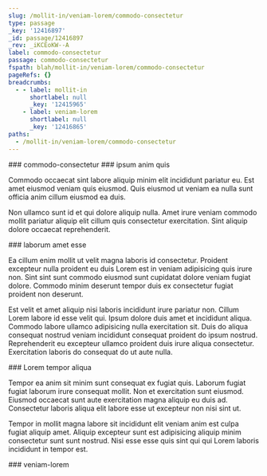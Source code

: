 ```yaml
---
slug: /mollit-in/veniam-lorem/commodo-consectetur
type: passage
_key: '12416897'
_id: passage/12416897
_rev: _iKCEoKW--A
label: commodo-consectetur
passage: commodo-consectetur
fspath: blah/mollit-in/veniam-lorem/commodo-consectetur
pageRefs: {}
breadcrumbs:
  - - label: mollit-in
      shortlabel: null
      _key: '12415965'
    - label: veniam-lorem
      shortlabel: null
      _key: '12416865'
paths:
  - /mollit-in/veniam-lorem/commodo-consectetur
---
```


<NuggetArea>
<Passage slug="/mollit-in/veniam-lorem/commodo-consectetur" type="passage" _key="12416897" _id="passage/12416897" _rev="_iKCEoKW--A" label="commodo-consectetur" passage="commodo-consectetur" fspath="blah/mollit-in/veniam-lorem/commodo-consectetur" paths="/mollit-in/veniam-lorem/commodo-consectetur">
<NuggetBody>
### commodo-consectetur

</NuggetBody>
<Breadcrumbs>
<Crumbs>
<Crumb _key="12415965" label="mollit-in" /><Crumb _key="12416865" label="veniam-lorem" />
</Crumbs>
</Breadcrumbs>
</Passage>

<NuggetsInbound>
</NuggetsInbound>
<NuggetsOutbound>
<Nugget direction="outbound" type="nugget" _key="a3608697-b4c9-49c7-bd78-01f9ac3cafb8" _id="nugget/a3608697-b4c9-49c7-bd78-01f9ac3cafb8" _rev="_iKCEoKa---" fspath="blah/mollit-in/veniam-lorem/commodo-consectetur/ipsum-anim-quis.md" label="ipsum anim quis" paths="/mollit-in/veniam-lorem/commodo-consectetur/ipsum-anim-quis" slug="/mollit-in/veniam-lorem/commodo-consectetur/ipsum-anim-quis">
<NuggetBody>
### ipsum anim quis

Commodo occaecat sint labore aliquip minim elit incididunt pariatur eu. Est amet eiusmod veniam quis eiusmod. Quis eiusmod ut veniam ea nulla sunt officia anim cillum eiusmod ea duis.

Non ullamco sunt id et qui dolore aliquip nulla. Amet irure veniam commodo mollit pariatur aliquip elit cillum quis consectetur exercitation. Sint aliquip dolore occaecat reprehenderit.

</NuggetBody>
</Nugget>

<Nugget direction="outbound" type="nugget" _key="1000de96-4228-4d3a-9440-ea2a53a1cd6d" _id="nugget/1000de96-4228-4d3a-9440-ea2a53a1cd6d" _rev="_iKCEoKa--_" fspath="blah/mollit-in/veniam-lorem/commodo-consectetur/laborum-amet-esse.md" label="laborum amet esse" paths="/mollit-in/veniam-lorem/commodo-consectetur/laborum-amet-esse" slug="/mollit-in/veniam-lorem/commodo-consectetur/laborum-amet-esse">
<NuggetBody>
### laborum amet esse

Ea cillum enim mollit ut velit magna laboris id consectetur. Proident excepteur nulla proident eu duis Lorem est in veniam adipisicing quis irure non. Sint sint sunt commodo eiusmod sunt cupidatat dolore veniam fugiat dolore. Commodo minim deserunt tempor duis ex consectetur fugiat proident non deserunt.

Est velit et amet aliquip nisi laboris incididunt irure pariatur non. Cillum Lorem labore id esse velit qui. Ipsum dolore duis amet et incididunt aliqua. Commodo labore ullamco adipisicing nulla exercitation sit. Duis do aliqua consequat nostrud veniam incididunt consequat proident do ipsum nostrud. Reprehenderit eu excepteur ullamco proident duis irure aliqua consectetur. Exercitation laboris do consequat do ut aute nulla.

</NuggetBody>
</Nugget>

<Nugget direction="outbound" type="nugget" _key="7392ec7f-9bbb-4e38-bd3b-0a931263b8c9" _id="nugget/7392ec7f-9bbb-4e38-bd3b-0a931263b8c9" _rev="_iKCEoKa--A" fspath="blah/mollit-in/veniam-lorem/commodo-consectetur/lorem-tempor-aliqua.md" label="Lorem tempor aliqua" paths="/mollit-in/veniam-lorem/commodo-consectetur/lorem-tempor-aliqua" slug="/mollit-in/veniam-lorem/commodo-consectetur/lorem-tempor-aliqua">
<NuggetBody>
### Lorem tempor aliqua

Tempor ea anim sit minim sunt consequat ex fugiat quis. Laborum fugiat fugiat laborum irure consequat mollit. Non et exercitation sunt eiusmod. Eiusmod occaecat sunt aute exercitation magna aliquip eu duis ad. Consectetur laboris aliqua elit labore esse ut excepteur non nisi sint ut.

Tempor in mollit magna labore sit incididunt elit veniam anim est culpa fugiat aliquip amet. Aliquip excepteur sunt est adipisicing aliquip minim consectetur sunt sunt nostrud. Nisi esse esse quis sint qui qui Lorem laboris incididunt in tempor est.

</NuggetBody>
</Nugget>

</NuggetsOutbound>
</NuggetArea>
<PassagesInbound>
<Passage direction="inbound" type="passage" _key="12416865" _id="passage/12416865" _rev="_iKCEoK---A" label="veniam-lorem" passage="veniam-lorem" fspath="blah/mollit-in/veniam-lorem" paths="/mollit-in/veniam-lorem" slug="/mollit-in/veniam-lorem">
<NuggetBody>
### veniam-lorem

</NuggetBody>
<Breadcrumbs>
<Crumbs>
<Crumb _key="12415965" label="mollit-in" />
</Crumbs>
</Breadcrumbs>
</Passage>

</PassagesInbound>
<PassagesOutbound>
</PassagesOutbound>